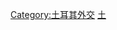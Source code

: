 {{noteTA
|G1=地名
}}
{{Navbox
| name      = 土耳其外交
| state     = {{{state<includeonly>|collapsed</includeonly>}}}
| title     = {{flagicon|Turkey}} {{Link-en|土耳其外交|Foreign relations of Turkey}}
| bodyclass = hlist
| image = [[File:Emblem of Turkey.svg|75px]]
| group1 = 非洲
| list1  =
* [[阿爾及利亞－土耳其關係|阿爾及利亞]]
* {{link-en|埃及－土耳其關係|Egypt–Turkey relations|埃及}}
* {{link-en|埃塞俄比亞－土耳其關係|Ethiopia–Turkey relations|埃塞俄比亞}}
* {{link-en|肯尼亞－土耳其關係|Kenya–Turkey relations|肯尼亞}}
* {{link-en|摩洛哥－土耳其關係|Morocco–Turkey relations|摩洛哥}}
* {{link-en|索馬里－土耳其關係|Somalia–Turkey relations|索馬里}}
* {{link-en|南非－土耳其關係|South Africa–Turkey relations|南非}}
* [[突尼斯－土耳其關係|突尼斯]]

| group2 = 美洲
| list2  =
* {{link-en|阿根廷－土耳其關係|Argentina–Turkey relations|阿根廷}}
* {{link-en|巴西－土耳其關係|Brazil–Turkey relations|巴西}}
* {{link-en|加拿大－土耳其關係|Canada–Turkey relations|加拿大}}
* {{link-en|智利－土耳其關係|Chile–Turkey relations|智利}}
* [[危地马拉－土耳其关系|危地马拉]]
* {{link-en|墨西哥－土耳其關係|Mexico–Turkey relations|墨西哥}}
* [[土耳其－美國關係|美國]]

| group3 = 亞洲
| list3  =
* {{link-en|阿富汗－土耳其關係|Afghanistan–Turkey relations|阿富汗}}
* [[亞美尼亞－土耳其關係|亞美尼亞]]
* {{link-en|阿塞拜疆－土耳其關係|Azerbaijan–Turkey relations|阿塞拜疆}}
* {{link-en|孟加拉國－土耳其關係|Bangladesh–Turkey relations|孟加拉國}}
* [[中國－土耳其關係|中華人民共和國]]
* {{link-en|印度－土耳其關係|India–Turkey relations|印度}}
* {{link-en|印度尼西亞－土耳其關係|Indonesia–Turkey relations|印度尼西亞}}
* {{link-en|伊朗－土耳其關係|Iran–Turkey relations|伊朗}}
* {{link-en|伊拉克－土耳其關係|Iraq–Turkey relations|伊拉克}}
* {{link-en|以色列－土耳其關係|Israel–Turkey relations|以色列}}
* {{link-en|日本－土耳其關係|Japan–Turkey relations|日本}}
* {{link-en|哈薩克－土耳其關係|Kazakhstan–Turkey relations|哈薩克}}
* {{link-en|科威特－土耳其關係|Kuwait–Turkey relations|科威特}}
* [[吉爾吉斯斯坦－土耳其關係|吉尔吉斯斯坦]]
* {{link-en|黎巴嫩－土耳其關係|Lebanon–Turkey relations|黎巴嫩}}
* {{link-en|馬來西亞－土耳其關係|Malaysia–Turkey relations|馬來西亞}}
* [[巴基斯坦－土耳其關係|巴基斯坦]]
* {{link-en|巴勒斯坦－土耳其關係|Palestine–Turkey relations|巴勒斯坦}}
* {{link-en|菲律賓－土耳其關係|Philippines–Turkey relations|菲律賓}}
* {{link-en|卡塔爾－土耳其關係|Qatar–Turkey relations|卡塔爾}}
* [[沙特阿拉伯－土耳其關係|沙特阿拉伯]]
* {{link-en|新加坡－土耳其關係|Singapore–Turkey relations|新加坡}}
* {{link-en|韓國－土耳其關係|South Korea–Turkey relations|韓國}}
* {{link-en|敘利亞－土耳其關係|Syria–Turkey relations|敘利亞}}
* {{link-en|塔吉克－土耳其關係|Tajikistan–Turkey relations|塔吉克}}
* {{link-en|土耳其－土庫曼關係|Turkey–Turkmenistan relations|土庫曼}}
* {{link-en|土耳其－阿聯酋關係|Turkey–United Arab Emirates relations|阿聯酋}}
* {{link-en|土耳其－越南關係|Turkey–Vietnam relations|越南}}

| group4 = 歐洲
| list4  =
* [[阿爾巴尼亞－土耳其關係|阿爾巴尼亞]]
* {{link-en|奧地利－土耳其關係|Austria–Turkey relations|奧地利}}
* {{link-en|比利時－土耳其關係|Belgium–Turkey relations|比利時}}
* {{link-en|波斯尼亞和黑塞哥維那－土耳其關係|Bosnia and Herzegovina–Turkey relations|波斯尼亞和黑塞哥維那}}
* [[保加利亞－土耳其關係|保加利亞]]
* {{link-en|克羅地亞－土耳其關係|Croatia–Turkey relations|克羅地亞}}
* {{link-en|丹麥－土耳其關係|Denmark–Turkey relations|丹麥}}
* {{link-en|法國－土耳其關係|France–Turkey relations|法國}}
* [[格魯吉亞－土耳其關係|格魯吉亞]]
* {{link-en|德國－土耳其關係|Germany–Turkey relations|德國}}
* [[希臘－土耳其關係|希臘]]
* {{link-en|聖座－土耳其關係|Holy See–Turkey relations|聖座}}
* {{link-en|科索沃－土耳其關係|Kosovo–Turkey relations|科索沃}}
* {{link-en|馬爾他－土耳其關係|Malta–Turkey relations|馬爾他}}
* {{link-en|黑山－土耳其關係|Montenegro–Turkey relations|黑山}}
* {{link-en|荷蘭－土耳其關係|Netherlands–Turkey relations|荷蘭}}
* {{link-en|北馬其頓－土耳其關係|North Macedonia–Turkey relations|北馬其頓}}
* {{link-en|波蘭－土耳其關係|Poland–Turkey relations|波蘭}}
* {{link-en|羅馬尼亞－土耳其關係|Romania–Turkey relations|羅馬尼亞}}
* [[俄罗斯－土耳其关系|俄羅斯]]
* [[塞爾維亞－土耳其關係|塞爾維亞]]
* [[斯洛伐克－土耳其关系|斯洛伐克]]
* [[芬蘭－土耳其關係|芬蘭]]
* [[瑞典－土耳其關係|瑞典]]
* {{link-en|瑞士－土耳其關係|Switzerland–Turkey relations|瑞士}}
* {{link-en|西班牙－土耳其關係|Spain–Turkey relations|西班牙}}
* {{link-en|土耳其－烏克蘭關係|Turkey–Ukraine relations|烏克蘭}}
* {{link-en|土耳其－英國關係|Turkey–United Kingdom relations|英國}}

| group5 = 大洋洲
| list5  =
* {{link-en|澳洲－土耳其關係|Australia–Turkey relations|澳洲}}
* {{link-en|紐西蘭－土耳其關係|New Zealand–Turkey relations|紐西蘭}}

| group6 = 不承認的國家
| list6 = 
* [[阿布哈兹与土耳其关系|阿布哈茲]]
* [[中華民國與土耳其關係|中華民國]]

| group7 = [[多邊主義|多邊關係]]
| list7  =
* {{link-en|土耳其加入歐盟|Accession of Turkey to the European Union|歐盟}}
** {{link-en|歐盟－土耳其關稅聯盟|European Union–Turkey Customs Union|經濟關係}}
* {{link-en|D-8經濟合作組織|D-8 Organization for Economic Cooperation|D8}}

| group8 = 爭議
| list8  =
* {{link-en|愛琴海爭議|Aegean dispute}}
* {{link-en|否認亞美尼亞大屠殺|Armenian Genocide denial|亞美尼亞爭議}}
* [[塞浦路斯問題]]
** {{link-en|北塞浦路斯的土耳其軍隊|Turkish military forces in Northern Cyprus}}
* {{link-en|土耳其在敘利亞內戰期間的軍事介入|Turkish involvement in the Syrian Civil War|敘利亞內戰}}
** {{link-en|土耳其佔領敘利亞北部|Turkish occupation of northern Syria}}

| group9 = 相關題目
| list9  =
* [[土耳其外交部]]
* [[土耳其駐外機構列表|土耳其駐外]] / {{link-en|駐土耳其外交機構列表|List of diplomatic missions in Turkey|駐土耳其}}
* {{link-en|海外土耳其僑民|Turkish citizens living abroad|土耳其僑民}}
** {{link-en|土耳其裔澳洲人|Turkish Australian|澳洲}}
** {{link-en|非洲突厥人|Turks in Africa|非洲}}
** {{link-en|土耳其裔加拿大人|Turkish Canadian|加拿大}}
** {{link-en|歐洲突厥人|Turks in Europe|歐洲}}
** {{link-en|土耳其裔美國人|Turkish American|美國}}
** {{link-en|日本突厥人|Turks in Japan|日本}}
* {{link-en|移民到土耳其|Immigration to Turkey}}

}}<noinclude>
[[Category:土耳其外交]]
[[Category:各國外交導航模板|土]]

</noinclude>